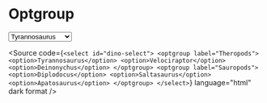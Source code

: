 
<Meta title="Atoms/Form/Optgroup" />

# Optgroup

<Unstyled>
  <select id="dino-select">
    <optgroup label="Theropods">
      <option>Tyrannosaurus</option>
      <option>Velociraptor</option>
      <option>Deinonychus</option>
    </optgroup>
    <optgroup label="Sauropods">
      <option>Diplodocus</option>
      <option>Saltasaurus</option>
      <option>Apatosaurus</option>
    </optgroup>
  </select>
  
  <Source
    code={`
      <select id="dino-select">
        <optgroup label="Theropods">
          <option>Tyrannosaurus</option>
          <option>Velociraptor</option>
          <option>Deinonychus</option>
        </optgroup>
        <optgroup label="Sauropods">
          <option>Diplodocus</option>
          <option>Saltasaurus</option>
          <option>Apatosaurus</option>
        </optgroup>
      </select>
    `}
    language="html"
    dark
    format
  />
</Unstyled>